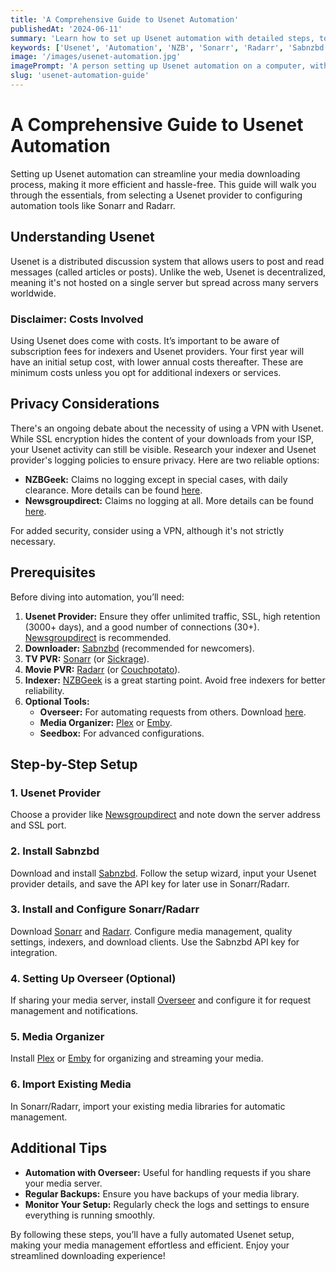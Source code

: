 ```yaml
---
title: 'A Comprehensive Guide to Usenet Automation'
publishedAt: '2024-06-11'
summary: 'Learn how to set up Usenet automation with detailed steps, tools, and tips for optimal performance and privacy.'
keywords: ['Usenet', 'Automation', 'NZB', 'Sonarr', 'Radarr', 'Sabnzbd', 'Overseer', 'Plex']
image: '/images/usenet-automation.jpg'
imagePrompt: 'A person setting up Usenet automation on a computer, with various software icons such as Sabnzbd, Sonarr, Radarr, and Plex in the background.'
slug: 'usenet-automation-guide'
---
```


# A Comprehensive Guide to Usenet Automation

Setting up Usenet automation can streamline your media downloading process, making it more efficient and hassle-free. This guide will walk you through the essentials, from selecting a Usenet provider to configuring automation tools like Sonarr and Radarr.

## Understanding Usenet

Usenet is a distributed discussion system that allows users to post and read messages (called articles or posts). Unlike the web, Usenet is decentralized, meaning it's not hosted on a single server but spread across many servers worldwide.

### Disclaimer: Costs Involved

Using Usenet does come with costs. It’s important to be aware of subscription fees for indexers and Usenet providers. Your first year will have an initial setup cost, with lower annual costs thereafter. These are minimum costs unless you opt for additional indexers or services.

## Privacy Considerations

There's an ongoing debate about the necessity of using a VPN with Usenet. While SSL encryption hides the content of your downloads from your ISP, your Usenet activity can still be visible. Research your indexer and Usenet provider's logging policies to ensure privacy. Here are two reliable options:
- **NZBGeek:** Claims no logging except in special cases, with daily clearance. More details can be found [here](https://drive.google.com/open?id=1GYe9Rye-FXEjN9Y-ZrSTp_Z9iVcp7LYJ).
- **Newsgroupdirect:** Claims no logging at all. More details can be found [here](https://drive.google.com/open?id=1pqKLXWSq21M0DKjMNY45728xKaElKQh1).

For added security, consider using a VPN, although it's not strictly necessary.

## Prerequisites

Before diving into automation, you’ll need:
1. **Usenet Provider:** Ensure they offer unlimited traffic, SSL, high retention (3000+ days), and a good number of connections (30+). [Newsgroupdirect](https://newsgroupdirect.com/member/billing/?planid=147) is recommended.
2. **Downloader:** [Sabnzbd](https://sabnzbd.org/downloads) (recommended for newcomers).
3. **TV PVR:** [Sonarr](https://sonarr.tv/#download) (or [Sickrage](https://github.com/SickRage/Sickrage/wiki/Sickrage-installation-packages)).
4. **Movie PVR:** [Radarr](https://radarr.video/#download) (or [Couchpotato](https://couchpota.to/)).
5. **Indexer:** [NZBGeek](https://nzbgeek.info/) is a great starting point. Avoid free indexers for better reliability.
6. **Optional Tools:**
   - **Overseer:** For automating requests from others. Download [here](https://github.com/sct/overseerr/releases).
   - **Media Organizer:** [Plex](https://www.plex.tv/media-server-downloads/) or [Emby](https://emby.media/download.html).
   - **Seedbox:** For advanced configurations.

## Step-by-Step Setup

### 1. Usenet Provider
Choose a provider like [Newsgroupdirect](https://newsgroupdirect.com/member/billing/?planid=147) and note down the server address and SSL port.

### 2. Install Sabnzbd
Download and install [Sabnzbd](https://sabnzbd.org/downloads). Follow the setup wizard, input your Usenet provider details, and save the API key for later use in Sonarr/Radarr.

### 3. Install and Configure Sonarr/Radarr
Download [Sonarr](https://sonarr.tv/#download) and [Radarr](https://radarr.video/#download). Configure media management, quality settings, indexers, and download clients. Use the Sabnzbd API key for integration.

### 4. Setting Up Overseer (Optional)
If sharing your media server, install [Overseer](https://github.com/sct/overseerr/releases) and configure it for request management and notifications.

### 5. Media Organizer
Install [Plex](https://www.plex.tv/media-server-downloads/) or [Emby](https://emby.media/download.html) for organizing and streaming your media.

### 6. Import Existing Media
In Sonarr/Radarr, import your existing media libraries for automatic management.

## Additional Tips

- **Automation with Overseer:** Useful for handling requests if you share your media server.
- **Regular Backups:** Ensure you have backups of your media library.
- **Monitor Your Setup:** Regularly check the logs and settings to ensure everything is running smoothly.

By following these steps, you’ll have a fully automated Usenet setup, making your media management effortless and efficient. Enjoy your streamlined downloading experience!